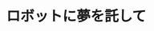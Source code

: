 ﻿---
title: "ロボットに夢を託して"
category: "その他"
vol: 40
interviewee: "小俣 透 "
url: ""
tags: ["構造","生物","設計","ロボット"]
pdf: "40-2.pdf"
career: ""
preface: "生物のように多機能なロボットを目指し、それを実現する独自の構造を持つロボットの設計・製作、それに伴うセンサの研究等を行う。"
---
